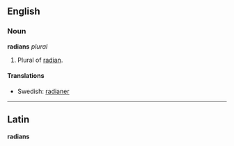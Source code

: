 ==English==
===Noun===
'''radians''' ''plural''

# Plural of [[radian]].

====Translations====
*Swedish: [[radianer]]

----
==Latin==
'''radians'''